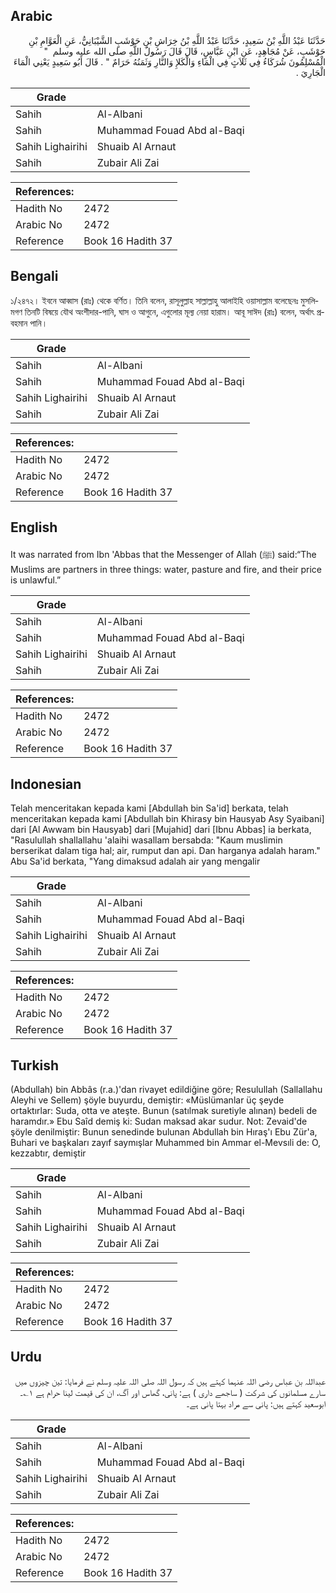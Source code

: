 ## Arabic


<div dir="rtl" lang="ar" style={{fontSize:'larger',backgroundColor:'#f8f9fa',padding:20}}>
حَدَّثَنَا عَبْدُ اللَّهِ بْنُ سَعِيدٍ، حَدَّثَنَا عَبْدُ اللَّهِ بْنُ خِرَاشِ بْنِ حَوْشَبٍ الشَّيْبَانِيُّ، عَنِ الْعَوَّامِ بْنِ حَوْشَبٍ، عَنْ مُجَاهِدٍ، عَنِ ابْنِ عَبَّاسٍ، قَالَ قَالَ رَسُولُ اللَّهِ صلى الله عليه وسلم ‏ "‏ الْمُسْلِمُونَ شُرَكَاءُ فِي ثَلاَثٍ فِي الْمَاءِ وَالْكَلإِ وَالنَّارِ وَثَمَنُهُ حَرَامٌ ‏"‏ ‏.‏ قَالَ أَبُو سَعِيدٍ يَعْنِي الْمَاءَ الْجَارِيَ ‏.‏
</div>
<div style={{backgroundColor:'#f8f9fa',padding:20, marginBottom: 10}}><table> <thead> <tr> <th>Grade</th> <th></th> </tr> </thead> <tbody> <tr><td>Sahih</td><td>Al-Albani</td></tr><tr><td>Sahih</td><td>Muhammad Fouad Abd al-Baqi</td></tr><tr><td>Sahih Lighairihi</td><td>Shuaib Al Arnaut</td></tr><tr><td>Sahih</td><td>Zubair Ali Zai</td></tr></tbody></table><table> <thead> <tr> <th>References:</th> <th></th> </tr> </thead> <tbody><tr><td>Hadith No</td><td>2472</td></tr><tr><td>Arabic No</td><td>2472</td></tr><tr><td>Reference</td><td>Book 16 Hadith 37</td></tr></tbody></table></div>

## Bengali


<div dir="ltr" lang="bn" style={{fontSize:'larger',backgroundColor:'#f8f9fa',padding:20}}>
১/২৪৭২। ইবনে আব্বাস (রাঃ) থেকে বর্ণিত। তিনি বলেন, রাসূলুল্লাহ সাল্লাল্লাহু আলাইহি ওয়াসাল্লাম বলেছেনঃ মুসলিমগণ তিনটি বিষয়ে যৌথ অংশীদার-পানি, ঘাস ও আগুনে, এগুলোর মূল্য নেয়া হারাম। আবূ সাঈদ (রাঃ) বলেন, অর্থাৎ প্রবহমান পানি।
</div>
<div style={{backgroundColor:'#f8f9fa',padding:20, marginBottom: 10}}><table> <thead> <tr> <th>Grade</th> <th></th> </tr> </thead> <tbody> <tr><td>Sahih</td><td>Al-Albani</td></tr><tr><td>Sahih</td><td>Muhammad Fouad Abd al-Baqi</td></tr><tr><td>Sahih Lighairihi</td><td>Shuaib Al Arnaut</td></tr><tr><td>Sahih</td><td>Zubair Ali Zai</td></tr></tbody></table><table> <thead> <tr> <th>References:</th> <th></th> </tr> </thead> <tbody><tr><td>Hadith No</td><td>2472</td></tr><tr><td>Arabic No</td><td>2472</td></tr><tr><td>Reference</td><td>Book 16 Hadith 37</td></tr></tbody></table></div>

## English


<div dir="ltr" lang="en" style={{fontSize:'larger',backgroundColor:'#f8f9fa',padding:20}}>
It was narrated from Ibn 'Abbas that the Messenger of Allah (ﷺ) said:“The Muslims are partners in three things: water, pasture and fire, and their price is unlawful.”
</div>
<div style={{backgroundColor:'#f8f9fa',padding:20, marginBottom: 10}}><table> <thead> <tr> <th>Grade</th> <th></th> </tr> </thead> <tbody> <tr><td>Sahih</td><td>Al-Albani</td></tr><tr><td>Sahih</td><td>Muhammad Fouad Abd al-Baqi</td></tr><tr><td>Sahih Lighairihi</td><td>Shuaib Al Arnaut</td></tr><tr><td>Sahih</td><td>Zubair Ali Zai</td></tr></tbody></table><table> <thead> <tr> <th>References:</th> <th></th> </tr> </thead> <tbody><tr><td>Hadith No</td><td>2472</td></tr><tr><td>Arabic No</td><td>2472</td></tr><tr><td>Reference</td><td>Book 16 Hadith 37</td></tr></tbody></table></div>

## Indonesian


<div dir="ltr" lang="id" style={{fontSize:'larger',backgroundColor:'#f8f9fa',padding:20}}>
Telah menceritakan kepada kami [Abdullah bin Sa'id] berkata, telah menceritakan kepada kami [Abdullah bin Khirasy bin Hausyab Asy Syaibani] dari [Al Awwam bin Hausyab] dari [Mujahid] dari [Ibnu Abbas] ia berkata, "Rasulullah shallallahu 'alaihi wasallam bersabda: "Kaum muslimin berserikat dalam tiga hal; air, rumput dan api. Dan harganya adalah haram." Abu Sa'id berkata, "Yang dimaksud adalah air yang mengalir
</div>
<div style={{backgroundColor:'#f8f9fa',padding:20, marginBottom: 10}}><table> <thead> <tr> <th>Grade</th> <th></th> </tr> </thead> <tbody> <tr><td>Sahih</td><td>Al-Albani</td></tr><tr><td>Sahih</td><td>Muhammad Fouad Abd al-Baqi</td></tr><tr><td>Sahih Lighairihi</td><td>Shuaib Al Arnaut</td></tr><tr><td>Sahih</td><td>Zubair Ali Zai</td></tr></tbody></table><table> <thead> <tr> <th>References:</th> <th></th> </tr> </thead> <tbody><tr><td>Hadith No</td><td>2472</td></tr><tr><td>Arabic No</td><td>2472</td></tr><tr><td>Reference</td><td>Book 16 Hadith 37</td></tr></tbody></table></div>

## Turkish


<div dir="ltr" lang="tr" style={{fontSize:'larger',backgroundColor:'#f8f9fa',padding:20}}>
(Abdullah) bin Abbâs (r.a.)'dan rivayet edildiğine göre; Resulullah (Sallallahu Aleyhi ve Sellem) şöyle buyurdu, demiştir: «Müslümanlar üç şeyde ortaktırlar: Suda, otta ve ateşte. Bunun (satılmak suretiyle alınan) bedeli de haramdır.» Ebu Saîd demiş ki: Sudan maksad akar sudur. Not: Zevaid'de şöyle denilmiştir: Bunun senedinde bulunan Abdullah bin Hıraş'ı Ebu Zür'a, Buhari ve başkaları zayıf saymışlar Muhammed bin Ammar el-Mevsıli de: O, kezzabtır, demiştir
</div>
<div style={{backgroundColor:'#f8f9fa',padding:20, marginBottom: 10}}><table> <thead> <tr> <th>Grade</th> <th></th> </tr> </thead> <tbody> <tr><td>Sahih</td><td>Al-Albani</td></tr><tr><td>Sahih</td><td>Muhammad Fouad Abd al-Baqi</td></tr><tr><td>Sahih Lighairihi</td><td>Shuaib Al Arnaut</td></tr><tr><td>Sahih</td><td>Zubair Ali Zai</td></tr></tbody></table><table> <thead> <tr> <th>References:</th> <th></th> </tr> </thead> <tbody><tr><td>Hadith No</td><td>2472</td></tr><tr><td>Arabic No</td><td>2472</td></tr><tr><td>Reference</td><td>Book 16 Hadith 37</td></tr></tbody></table></div>

## Urdu


<div dir="rtl" lang="ur" style={{fontSize:'larger',backgroundColor:'#f8f9fa',padding:20}}>
عبداللہ بن عباس رضی اللہ عنہما کہتے ہیں کہ رسول اللہ صلی اللہ علیہ وسلم نے فرمایا: تین چیزوں میں سارے مسلمانوں کی شرکت ( ساجھے داری ) ہے: پانی، گھاس اور آگ، ان کی قیمت لینا حرام ہے ۱؎۔ ابوسعید کہتے ہیں: پانی سے مراد بہتا پانی ہے۔
</div>
<div style={{backgroundColor:'#f8f9fa',padding:20, marginBottom: 10}}><table> <thead> <tr> <th>Grade</th> <th></th> </tr> </thead> <tbody> <tr><td>Sahih</td><td>Al-Albani</td></tr><tr><td>Sahih</td><td>Muhammad Fouad Abd al-Baqi</td></tr><tr><td>Sahih Lighairihi</td><td>Shuaib Al Arnaut</td></tr><tr><td>Sahih</td><td>Zubair Ali Zai</td></tr></tbody></table><table> <thead> <tr> <th>References:</th> <th></th> </tr> </thead> <tbody><tr><td>Hadith No</td><td>2472</td></tr><tr><td>Arabic No</td><td>2472</td></tr><tr><td>Reference</td><td>Book 16 Hadith 37</td></tr></tbody></table></div>